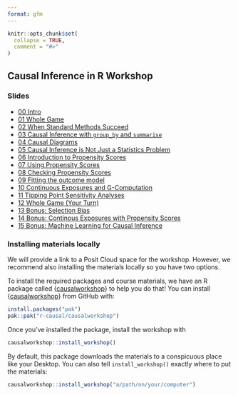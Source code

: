 ```yaml
---
format: gfm
---
```


<!-- README.md is generated from README.Rmd. Please edit that file -->

```r
knitr::opts_chunk$set(
  collapse = TRUE,
  comment = "#>"
)
```

## Causal Inference in R Workshop

### Slides

* [00 Intro](https://causal-inference-r-workshop.netlify.app/00-intro.html)
* [01 Whole Game](https://causal-inference-r-workshop.netlify.app/01-causal_modeling_whole_game.html)
* [02 When Standard Methods Succeed](https://causal-inference-r-workshop.netlify.app/02-when-standard-methods-succeed.html)
* [03 Causal Inference with `group_by` and `summarise`](https://causal-inference-r-workshop.netlify.app/03-causal-inference-with-group-by-and-summarise.html)
* [04 Causal Diagrams](https://causal-inference-r-workshop.netlify.app/04-dags.html)
* [05 Causal Inference is Not Just a Statistics Problem](https://causal-inference-r-workshop.netlify.app/05-quartets.html)
* [06 Introduction to Propensity Scores](https://causal-inference-r-workshop.netlify.app/06-pscores.html)
* [07 Using Propensity Scores](https://causal-inference-r-workshop.netlify.app/07-using-pscores.html)
* [08 Checking Propensity Scores](https://causal-inference-r-workshop.netlify.app/08-pscore-diagnostics.html)
* [09 Fitting the outcome model](https://causal-inference-r-workshop.netlify.app/09-outcome-model.html)
* [10 Continuous Exposures and G-Computation](https://causal-inference-r-workshop.netlify.app/10-continuous-g-comp.html)
* [11 Tipping Point Sensitivity Analyses](https://causal-inference-r-workshop.netlify.app/11-tipr.html)
* [12 Whole Game (Your Turn)](https://causal-inference-r-workshop.netlify.app/12-whole_game-2.html)
* [13 Bonus: Selection Bias](https://causal-inference-r-workshop.netlify.app/13-bonus-selection-bias.html)
* [14 Bonus: Continous Exposures with Propensity Scores](https://causal-inference-r-workshop.netlify.app/14-bonus-continuous-pscores.html)
* [15 Bonus: Machine Learning for Causal Inference](https://causal-inference-r-workshop.netlify.app/15-bonus-ml-for-causal.html)

### Installing materials locally

We will provide a link to a Posit Cloud space for the workshop. However, we recommend also installing the materials locally so you have two options.

To install the required packages and course materials, we have an R package called {[causalworkshop](https://github.com/malcolmbarrett/causalworkshop)} to help you do that! You can install {[causalworkshop](https://github.com/malcolmbarrett/causalworkshop)} from GitHub with:

``` r
install.packages("pak")
pak::pak("r-causal/causalworkshop")
```

Once you've installed the package, install the workshop with

``` r
causalworkshop::install_workshop()
```

By default, this package downloads the materials to a conspicuous place like your Desktop. You can also tell `install_workshop()` exactly where to put the materials:

``` r
causalworkshop::install_workshop("a/path/on/your/computer")
```
